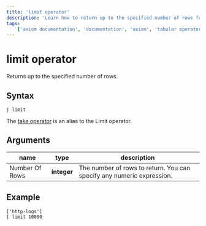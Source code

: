 ```yaml
---
title: 'limit operator'
description: 'Learn how to return up to the specified number of rows from an APL query.'
tags: 
    ['axiom documentation', 'documentation', 'axiom', 'tabular operators', 'limit operator']
---
```


# limit operator

Returns up to the specified number of rows.

## Syntax

```apl copy
| limit
```

<RunInPlayGround 
    href="https://play.axiom.co/axiom-play-qf1k/explorer?initForm=%7B%22apl%22%3A%22%5B%27sample-http-logs%27%5D%5Cn%7C%20limit%2010%22%2C%22queryOptions%22%3A%7B%22quickRange%22%3A%2230d%22%7D%7D" 
    target="_blank" 
    rel="noopener noreferrer"
/>


The [take operator](/docs/apl/tabular-operators/take-operator) is an alias to the Limit operator. 

## Arguments

| **name**     | **type**  | **description**                                                       |
| ------------ | --------- | --------------------------------------------------------------------- |
| Number Of Rows | **integer** | The number of rows to return. You can specify any numeric expression. |

## Example

```apl copy
['http-logs']
| limit 10000
```

<RunInPlayGround 
    href="https://play.axiom.co/axiom-play-qf1k/explorer?initForm=%7B%22apl%22%3A%22%5B%27sample-http-logs%27%5D%5Cn%7C%20limit%2010000%22%2C%22queryOptions%22%3A%7B%22quickRange%22%3A%2230d%22%7D%7D" 
    target="_blank" 
    rel="noopener noreferrer"
/>

